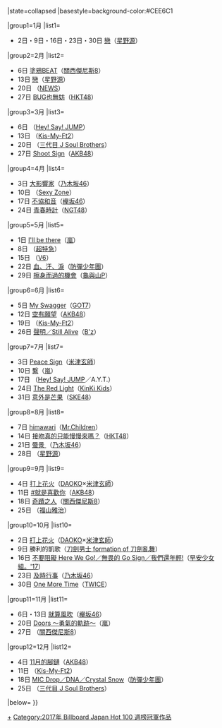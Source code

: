 {{Navbox
|bodyclass=hlist
|name= Billboard JAPAN Hot 100 週榜冠軍 (2017年)
|title= [[Billboard JAPAN]] [[Billboard Japan Hot 100|Hot 100]] 週榜冠軍作品及獲得者{{#if:{{{1|}}}|（{{{1|}}}）|}}
|state=<includeonly>collapsed</includeonly>
|basestyle=background-color:#CEE6C1

|group1=1月
|list1=
* 2日・9日・16日・23日・30日 [[戀 (星野源單曲)|戀]]（[[星野源]]）

|group2=2月
|list2=
* 6日 [[塗鴉BEAT]]（[[關西傑尼斯8]]）
* 13日 [[戀 (星野源單曲)|戀]]（[[星野源]]）
* 20日 {{link-ja|EMMA|EMMA (NEWSの曲)}}（[[NEWS]]）
* 27日 [[BUG也無妨]]（[[HKT48]]）

|group3=3月
|list3=
* 6日 {{link-ja|OVER THE TOP|OVER THE TOP}}（[[Hey! Say! JUMP]]）
* 13日 {{link-ja|INTER|INTER (Kis-My-Ft2のシングル)}}（[[Kis-My-Ft2]]）
* 20日 {{link-ja|HAPPY (三代目 J Soul Brothers)|HAPPY (三代目J Soul Brothers from EXILE TRIBEの曲)|HAPPY}}（[[J Soul Brothers|三代目 J Soul Brothers]]）
* 27日 [[Shoot Sign]]（[[AKB48]]）

|group4=4月
|list4=
* 3日 [[大影響家]]（[[乃木坂46]]）
* 10日 {{link-ja|ROCK THA TOWN|ROCK THA TOWN}}（[[Sexy Zone]]）
* 17日 [[不協和音]]（[[欅坂46]]）
* 24日 [[青春時計]]（[[NGT48]]）

|group5=5月
|list5=
* 1日 [[I'll be there (嵐)|I'll be there]]（[[嵐]]）
* 8日 {{link-ja|超Never Give Up DANCE|超ネバギバDANCE}}（[[超特急 (音乐团体)|超特急]]）
* 15日 {{link-ja|COLORS／太陽與月亮的孩子們|COLORS/太陽と月のこどもたち}}（[[V6 (偶像團體)|V6]]）
* 22日 [[血、汗、淚]]（[[防彈少年團]]）
* 29日 [[擦身而過的機會]]（[[龜與山P]]）

|group6=6月
|list6=
* 5日 [[My Swagger]]（[[GOT7]]）
* 12日 [[空有願望]]（[[AKB48]]）
* 19日 {{link-ja|PICK IT UP|PICK IT UP}}（[[Kis-My-Ft2]]）
* 26日 [[聲明/Still Alive|聲明／Still Alive]]（[[B'z]]）

|group7=7月
|list7= 
* 3日 [[Peace Sign]]（[[米津玄師]]）
* 10日 [[繫]]（[[嵐]]）
* 17日 {{link-ja|Precious Girl／Are You There?|Precious Girl/Are You There?}}（[[Hey! Say! JUMP]]／A.Y.T.）
* 24日 [[The Red Light]]（[[KinKi Kids]]）
* 31日 [[意外是芒果]]（[[SKE48]]）

|group8=8月
|list8=
* 7日 [[Himawari (Mr.Children單曲)|himawari]]（[[Mr.Children]]）
* 14日 [[接吻真的只能慢慢來嗎？]]（[[HKT48]]）
* 21日 [[蜃景 (單曲)|蜃景 ]]（[[乃木坂46]]）
* 28日 {{link-ja|Family Song|Family Song}}（[[星野源]]）

|group9=9月
|list9= 
* 4日 [[打上花火]]（[[DAOKO]]×[[米津玄師]]）
* 11日 [[#就是喜歡你]]（[[AKB48]]）
* 18日 [[奇蹟之人]]（[[關西傑尼斯8]]）
* 25日 {{link-ja|圣域 (歌曲)|聖域 (曲)|聖域}}（[[福山雅治]]）

|group10=10月
|list10= 
* 2日 [[打上花火]]（[[DAOKO]]×[[米津玄師]]）
* 9日 勝利的凱歌（[[刀劍亂舞|刀劍男士 formation of 刀劍亂舞]]）
* 16日 [[不要阻礙 Here We Go! / 無畏的 Go Sign / 我們還年輕!|不要阻礙 Here We Go!／無畏的 Go Sign／我們還年輕!]]（[[早安少女組。|早安少女組。'17]]）
* 23日 [[及時行事]]（[[乃木坂46]]）
* 30日 [[One More Time (TWICE歌曲)|One More Time]]（[[TWICE]]）

|group11=11月
|list11=
* 6日・13日 [[就算風吹]]（[[櫸坂46]]）
* 20日 [[Doors ～勇氣的軌跡～]]（[[嵐]]）
* 27日 {{link-ja|請回答|応答セヨ}}（[[關西傑尼斯8]]）

|group12=12月
|list12=
* 4日 [[11月的腳鏈]]（[[AKB48]]）
* 11日 {{link-ja|紅色果實|赤い果実}}（[[Kis-My-Ft2]]）
* 18日 [[MIC Drop/DNA/Crystal Snow|MIC Drop／DNA／Crystal Snow]]（[[防彈少年團]]）
* 25日 {{link-ja|J.S.B. HAPPINESS|J.S.B. HAPPINESS}}（[[J Soul Brothers|三代目 J Soul Brothers]]）

|below=
{{Billboard JAPAN 單曲週榜冠軍／年份別模板}}
}}<noinclude>[[Category:2017年 Billboard Japan Hot 100 週榜冠軍作品|+]]</noinclude>
<includeonly>[[Category:2017年 Billboard Japan Hot 100 週榜冠軍作品]]</includeonly>